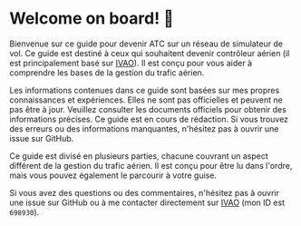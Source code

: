 
# Welcome on board! 🛫

Bienvenue sur ce guide pour devenir ATC sur un réseau de simulateur de vol.
Ce guide est destiné à ceux qui souhaitent devenir contrôleur aérien (il est principalement basé sur [IVAO](https://ivao.aero)). Il est conçu pour vous aider à comprendre les bases de la gestion du trafic aérien.

<Callout type="info">
  Les informations contenues dans ce guide sont basées sur mes propres
  connaissances et expériences. Elles ne sont pas officielles et peuvent ne pas
  être à jour. Veuillez consulter les documents officiels pour obtenir des
  informations précises.
</Callout>

<Callout type="warning">
  Ce guide est en cours de rédaction. Si vous trouvez des erreurs ou des
  informations manquantes, n'hésitez pas à ouvrir une issue sur GitHub.
</Callout>

Ce guide est divisé en plusieurs parties, chacune couvrant un aspect différent de la gestion du trafic aérien. Il est conçu pour être lu dans l'ordre, mais vous pouvez également le parcourir à votre guise.

Si vous avez des questions ou des commentaires, n'hésitez pas à ouvrir une issue sur GitHub ou à me contacter directement sur [IVAO](https://ivao.aero) (mon ID est `698930`).
